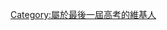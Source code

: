 {{Userbox-2
  |border-c=black
  |border-s=1
  |id1-c=white
  |id1-fc=black
  |id1-s=12
  |id2-c= #000000
  |id2-s= 12
  |id2-fc= #FFFFFF
  |info=這用戶曾應考最後一屆[[香港高級程度會考]]。
  |info-c=#aaaaaa
  |info-fc=black
  |info-s=10
  |id1=Last AL
  |id2=末代<sup>2</sup>
}}<includeonly>[[Category:屬於最後一屆高考的維基人]]</includeonly>